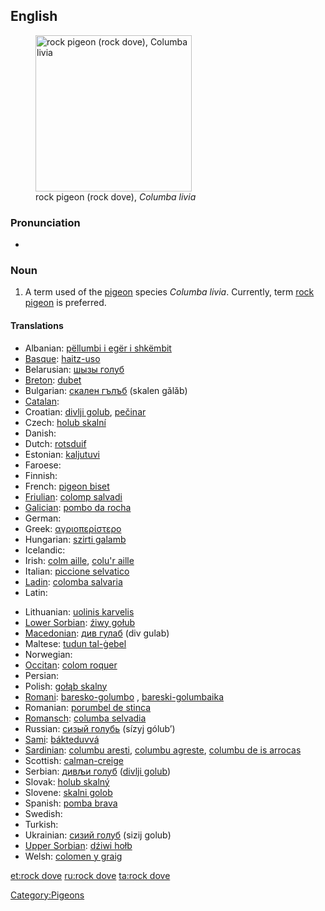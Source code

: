 {{wikipedia|Rock Pigeon}}
==English==
[[Image:Pigion052006.JPG|thumb|right|250px|rock pigeon (rock dove), ''Columba livia'']]

===Pronunciation===
* {{IPA|/rɒk dɔv/}}

===Noun===
{{en-noun}}

# A term used of the [[pigeon]] species ''Columba livia''. Currently, term [[rock pigeon]] is preferred.

====Translations====
{{trans-top|rock pigeon}}
* Albanian: [[pëllumbi i egër i shkëmbit]]
* [[Basque]]: [[haitz-uso]]
* Belarusian: [[шызы голуб]]
* [[Breton]]: [[dubet]]
* Bulgarian: [[скален гълъб]] (skalen gǎlǎb)
* [[Catalan]]: {{t|ca|colom roquer|m}}
* Croatian: [[divlji golub]], [[pečinar]]
* Czech: [[holub skalní]]
* Danish: {{t|da|klippedue}}
* Dutch: [[rotsduif]] {{f}}
* Estonian: [[kaljutuvi]]
* Faroese: {{t|fo|bládúgva}}
* Finnish: {{t+|fi|kalliokyyhky}}
* French: [[pigeon biset]] {{m}}
* [[Friulian]]: [[colomp salvadi]]
* [[Galician]]: [[pombo da rocha]]
* German: {{t-|de|Felsentaube|f}}
* Greek: [[αγριοπερίστερο]] {{n}}
* Hungarian: [[szirti galamb]]
* Icelandic: {{t+|is|bjargdúfa}}
* Irish: [[colm aille]], [[colu'r aille]]
* Italian: [[piccione selvatico]] {{m}}
* [[Ladin]]: [[colomba salvaria]]
* Latin: {{t-|la|columba|f}}
{{trans-mid}}
* Lithuanian: [[uolinis karvelis]]
* [[Lower Sorbian]]: [[źiwy gołub]]
* [[Macedonian]]: [[див гулаб]] (div gulab)
* Maltese: [[tudun tal-ġebel]]
* Norwegian: {{t|no|klippedue}}
* [[Occitan]]: [[colom roquer]]
* Persian: {{t|fa|کبوتر چاهی|tr=kabutar ĉâhi|xs=Persian}}
* Polish: [[gołąb skalny]] {{m}}
* [[Romani]]: [[baresko-golumbo]] {{m}}, [[bareski-golumbaika]] {{f}}
* Romanian: [[porumbel de stinca]]
* [[Romansch]]: [[columba selvadia]]
* Russian: [[сизый голубь]] (sízyj gólub’) {{m}}
* [[Sami]]: [[bákteduvvá]]
* [[Sardinian]]: [[columbu aresti]], [[columbu agreste]], [[columbu de is arrocas]]
* Scottish: [[calman-creige]]
* Serbian: [[дивљи голуб]] ([[divlji golub]]) {{m}}
* Slovak: [[holub skalný]] {{m}}
* Slovene: [[skalni golob]] {{m}}
* Spanish: [[pomba brava]] {{f}}
* Swedish: {{t|sv|klippduva}}
* Turkish: {{t+|tr|kaya güvercini}}
* Ukrainian: [[сизий голуб]] (sizij golub)
* [[Upper Sorbian]]: [[dźiwi hołb]]
* Welsh: [[colomen y graig]]
{{trans-bottom}}

[[Category:Pigeons]]

[[et:rock dove]]
[[ru:rock dove]]
[[ta:rock dove]]